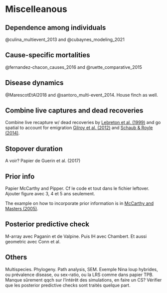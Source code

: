 # Miscelleanous {#misc}

## Dependence among individuals

@culina_multievent_2013 and @cubaynes_modeling_2021

## Cause-specific mortalities

@fernandez-chacon_causes_2016 and @ruette_comparative_2015

## Disease dynamics

@MarescotEtAl2018 and @santoro_multi-event_2014. House finch as well.

## Combine live captures and dead recoveries

Combine live recapture w/ dead recoveries by [Lebreton et al. (1999)](https://www.tandfonline.com/doi/pdf/10.1080/00063659909477230) and go spatial to account for emigration [Gilroy et al. (2012)](https://esajournals.onlinelibrary.wiley.com/doi/full/10.1890/12-0124.1) and [Schaub & Royle (2014)](https://besjournals.onlinelibrary.wiley.com/doi/full/10.1111/2041-210X.12134).

##  Stopover duration

A voir? Papier de Guerin et al. (2017)

## Prior info

Papier McCarthy and Pipper. Cf le code et tout dans le fichier leftover. Ajouter figure avec 3, 4 et 5 ans seulement. 

The example on how to incorporate prior information is in [McCarthy and Masters (2005)](https://besjournals.onlinelibrary.wiley.com/doi/abs/10.1111/j.1365-2664.2005.01101.x).

## Posterior predictive check

M-array avec Paganin et de Valpine. Puis IH avec Chambert. Et aussi geometric avec Conn et al. 

## Others

Multispecies. Phylogeny. Path analysis, SEM. Exemple Nina loup hybrides, ou prévalence disease, ou sex-ratio, ou la LRS comme dans papier TPB. Manque sûrement qqch sur l'intérêt des simulations, en faire un CS? Vérifier que les posterior predictive checks sont traités quelque part.

